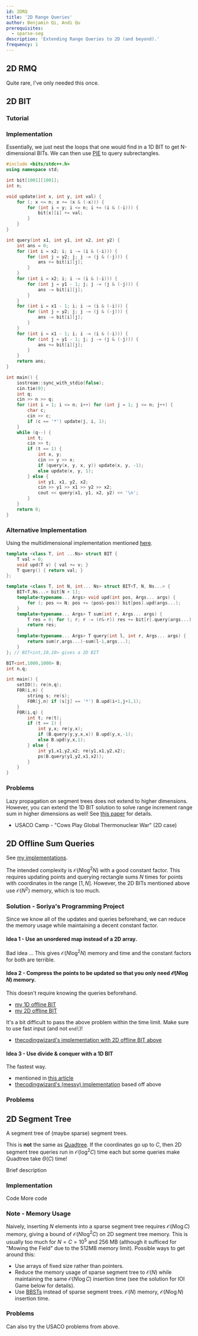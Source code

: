 ```yaml
---
id: 2DRQ
title: '2D Range Queries'
author: Benjamin Qi, Andi Qu
prerequisites:
  - sparse-seg
description: 'Extending Range Queries to 2D (and beyond).'
frequency: 1
---
```


## 2D RMQ

<Resources>
	<Resource
		source="CF"
		title="retrograd - Multi-Dimensional RMQ"
		url="53810"
	 />
</Resources>

Quite rare, I've only needed this once.

<!-- - GP of Serbia 2020 B -->

## 2D BIT

<FocusProblem problem="bitSam" />

### Tutorial

<Resources>
	<Resource
		source="GFG"
		title="2D BIT"
		url="two-dimensional-binary-indexed-tree-or-fenwick-tree"
	 />
	<Resource
		source="TC"
		title="Binary Indexed Trees"
		url="binary-indexed-trees"
	 />
</Resources>

### Implementation

Essentially, we just nest the loops that one would find in a 1D BIT to get
N-dimensional BITs. We can then use
[PIE](https://brilliant.org/wiki/principle-of-inclusion-and-exclusion-pie/) to
query subrectangles.

<LanguageSection>

<CPPSection>

```cpp
#include <bits/stdc++.h>
using namespace std;

int bit[1001][1001];
int n;

void update(int x, int y, int val) {
	for (; x <= n; x += (x & (-x))) {
		for (int i = y; i <= n; i += (i & (-i))) {
			bit[x][i] += val;
		}
	}
}

int query(int x1, int y1, int x2, int y2) {
	int ans = 0;
	for (int i = x2; i; i -= (i & (-i))) {
		for (int j = y2; j; j -= (j & (-j))) {
			ans += bit[i][j];
		}
	}
	for (int i = x2; i; i -= (i & (-i))) {
		for (int j = y1 - 1; j; j -= (j & (-j))) {
			ans -= bit[i][j];
		}
	}
	for (int i = x1 - 1; i; i -= (i & (-i))) {
		for (int j = y2; j; j -= (j & (-j))) {
			ans -= bit[i][j];
		}
	}
	for (int i = x1 - 1; i; i -= (i & (-i))) {
		for (int j = y1 - 1; j; j -= (j & (-j))) {
			ans += bit[i][j];
		}
	}
	return ans;
}

int main() {
	iostream::sync_with_stdio(false);
	cin.tie(0);
	int q;
	cin >> n >> q;
	for (int i = 1; i <= n; i++) for (int j = 1; j <= n; j++) {
		char c;
		cin >> c;
		if (c == '*') update(j, i, 1);
	}
	while (q--) {
		int t;
		cin >> t;
		if (t == 1) {
			int x, y;
			cin >> y >> x;
			if (query(x, y, x, y)) update(x, y, -1);
			else update(x, y, 1);
		} else {
			int y1, x1, y2, x2;
			cin >> y1 >> x1 >> y2 >> x2;
			cout << query(x1, y1, x2, y2) << '\n';
		}
	}
	return 0;
}
```

### Alternative Implementation

Using the multidimensional implementation mentioned
[here](/gold/PURS/#solution-2).

```cpp
template <class T, int ...Ns> struct BIT {
	T val = 0;
	void upd(T v) { val += v; }
	T query() { return val; }
};

template <class T, int N, int... Ns> struct BIT<T, N, Ns...> {
	BIT<T,Ns...> bit[N + 1];
	template<typename... Args> void upd(int pos, Args... args) {
		for (; pos <= N; pos += (pos&-pos)) bit[pos].upd(args...);
	}
	template<typename... Args> T sum(int r, Args... args) {
		T res = 0; for (; r; r -= (r&-r)) res += bit[r].query(args...);
		return res;
	}
	template<typename... Args> T query(int l, int r, Args... args) {
		return sum(r,args...)-sum(l-1,args...);
	}
}; // BIT<int,10,10> gives a 2D BIT

BIT<int,1000,1000> B;
int n,q;

int main() {
	setIO(); re(n,q);
	F0R(i,n) {
		string s; re(s);
		F0R(j,n) if (s[j] == '*') B.upd(i+1,j+1,1);
	}
	F0R(i,q) {
		int t; re(t);
		if (t == 1) {
			int y,x; re(y,x);
			if (B.query(y,y,x,x)) B.upd(y,x,-1);
			else B.upd(y,x,1);
		} else {
			int y1,x1,y2,x2; re(y1,x1,y2,x2);
			ps(B.query(y1,y2,x1,x2));
		}
	}
}
```

</CPPSection>

</LanguageSection>

### Problems

<Problems problems="bit" />

<Optional title="Range Update and Range Query in Higher Dimensions">

Lazy propagation on segment trees does not extend to higher dimensions. However,
you can extend the 1D BIT solution to solve range increment range sum in higher
dimensions as well! See [this paper](https://arxiv.org/pdf/1311.6093.pdf) for
details.

- USACO Camp - "Cows Play Global Thermonuclear War" (2D case)

</Optional>

## 2D Offline Sum Queries

See
[my implementations](<https://github.com/bqi343/USACO/tree/master/Implementations/content/data-structures/2D%20Range%20Queries%20(15.2)>).

<FocusProblem problem="offSam" />

The intended complexity is $\mathcal{O}(N\log^2 N)$ with a good constant factor.
This requires updating points and querying rectangle sums $N$ times for points
with coordinates in the range $[1,N]$. However, the 2D BITs mentioned above use
$\mathcal{O}(N^2)$ memory, which is too much.

### Solution - Soriya's Programming Project

Since we know all of the updates and queries beforehand, we can reduce the
memory usage while maintaining a decent constant factor.

#### Idea 1 - Use an unordered map instead of a 2D array.

Bad idea ... This gives $\mathcal{O}(N\log^2N)$ memory and time and the constant
factors for both are terrible.

#### Idea 2 - Compress the points to be updated so that you only need $\mathcal{O}(N\log N)$ memory.

This doesn't require knowing the queries beforehand.

- [my 1D offline BIT](<https://github.com/bqi343/USACO/blob/master/Implementations/content/data-structures/1D%20Range%20Queries%20(9.2)/BIToff.h>)
- [my 2D offline BIT](<https://github.com/bqi343/USACO/blob/master/Implementations/content/data-structures/2D%20Range%20Queries%20(15.2)/BIT2DOff%20(15.2).h>)

It's a bit difficult to pass the above problem within the time limit. Make sure
to use fast input (and not `endl`)!

- [thecodingwizard's implementation with 2D offline BIT above](https://github.com/thecodingwizard/competitive-programming/blob/master/DMOJ/Soriyas%20Programming%20Project.cpp)

#### Idea 3 - Use divide & conquer with a 1D BIT

The fastest way.

- mentioned in
  [this article](https://robert1003.github.io/2020/01/31/cdq-divide-and-conquer.html)
- [thecodingwizard's (messy) implementation](https://github.com/thecodingwizard/competitive-programming/blob/master/DMOJ/Soriya%20Programming%20Project%201d%20BIT%20cdq%20dnc.cpp)
  based off above

### Problems

<Problems problems="off" />

<!--
## Sparse Segment Tree

We can also use a sparse segment tree to handle subrectangle sums on a large grid (up to $2 \cdot 10^5 \times 2 \cdot 10^5$) with not very many (up to $2 \cdot 10^5$) non-zero cells! (E.g. in [APIO 2017 Rainbow](https://oj.uz/problem/view/APIO17_rainbow))

The main idea is to store prefix sums of the rows. Since there are few non-zero cells, we update the prefix sums very few times.

Here is an implementation of the above idea:

<LanguageSection>

<CPPSection>

```cpp
const int MAXN = 2e5, MAXSEG = (6e5 + 9) * 19 + 1;

int cnt = 1, segtree[MAXSEG], left_c[MAXSEG], right_c[MAXSEG];

struct Segtree {
	set<int> data[MAXN + 1];
	int roots[MAXN + 2];

	void add(int x, int y) { data[x].insert(y); }

	void build() {
		for (int i = 1; i <= MAXN; i++) {
			roots[i + 1] = roots[i];
			for (int j : data[i]) update(j, roots[i + 1]);
		}
	}

	void update(int pos, int &node, int l = 1, int r = MAXN) {
		segtree[cnt] = segtree[node] + 1;
		left_c[cnt] = left_c[node];
		right_c[cnt] = right_c[node];
		node = cnt++;

		if (l == r) return;
		int mid = (l + r) / 2;
		if (pos > mid) update(pos, right_c[node], mid + 1, r);
		else update(pos, left_c[node], l, mid);
	}

	int query(int l1, int r1, int l2, int r2) {
		if (l2 > r2) return 0;
		return query(l2, r2, roots[r1 + 1], 1, MAXN) - query(l2, r2, roots[l1], 1, MAXN);
	}
	int query(int a, int b, int node, int l, int r) {
		if (a > r || b < l) return 0;
		if (a <= l && b >= r) return segtree[node];
		int mid = (l + r) / 2;
		return query(a, b, left_c[node], l, mid) + query(a, b, right_c[node], mid + 1, r);
	}
};
```

</CPPSection>

</LanguageSection> -->

## 2D Segment Tree

A segment tree of (maybe sparse) segment trees.

<Info title="Pro Tip">

This is **not** the same as [Quadtree](https://en.wikipedia.org/wiki/Quadtree).
If the coordinates go up to $C$, then 2D segment tree queries run in
$\mathcal{O}(\log^2C)$ time each but some queries make Quadtree take $\Theta(C)$
time!

</Info>

<Resources>
	<Resource source="CPH" title="28.2 (Sparse SegTree), 28.4 (2D)">
		Brief description
	</Resource>
</Resources>

### Implementation

<Resources>
	<Resource
		source="USACO"
		title="Analysis - Mowing the Field"
		url="http://www.usaco.org/current/data/sol_mowing_platinum_jan16.html"
	>
		Code
	</Resource>
	<Resource
		source="cp-algo"
		title="Simple 2D Segment Tree"
		url="https://cp-algorithms.com/data_structures/segment_tree.html#toc-tgt-11"
		starred
	>
		More code
	</Resource>
</Resources>

### Note - Memory Usage

Naively, inserting $N$ elements into a sparse segment tree requires
$\mathcal{O}(N\log C)$ memory, giving a bound of $\mathcal{O}(N\log^2C)$ on 2D
segment tree memory. This is usually too much for $N=C=10^5$ and 256 MB
(although it sufficed for "Mowing the Field" due to the 512MB memory limit).
Possible ways to get around this:

- Use arrays of fixed size rather than pointers.
- Reduce the memory usage of sparse segment tree to $\mathcal{O}(N)$ while
  maintaining the same $\mathcal{O}(N\log C)$ insertion time (see the solution
  for IOI Game below for details).
- Use [BBSTs](/adv/treaps) instead of sparse segment trees. $\mathcal{O}(N)$
  memory, $\mathcal{O}(N\log N)$ insertion time.

### Problems

Can also try the USACO problems from above.

<Problems problems="seg" />
